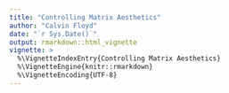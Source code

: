 ```yaml
---
title: "Controlling Matrix Aesthetics"
author: "Calvin Floyd"
date: "`r Sys.Date()`"
output: rmarkdown::html_vignette
vignette: >
  %\VignetteIndexEntry{Controlling Matrix Aesthetics}
  %\VignetteEngine{knitr::rmarkdown}
  %\VignetteEncoding{UTF-8}
---
```


<!-- ```{r setup, include = FALSE} -->
<!-- knitr::opts_chunk$set( -->
<!--   collapse = TRUE, -->
<!--   comment = "#>", -->
<!--   fig.width = 4, -->
<!--   fig.height = 4 -->
<!-- ) -->
<!-- ``` -->

<!-- * One of the most aesthetically customizable aspects of `grobblR` is the cell-by-cell aesthetics of data frames / matrices. -->
<!-- * The `grob_matrix()` function, along with `add_aesthetic()`, `add_structure()` and `alter_at()`, help with just this, attempting to make the process as smooth and intuitive as possible.  -->
<!-- * The entire `grob_matrix()` process is intended to be pipe-friendly. -->

<!-- ```{r load} -->
<!-- library(grobblR) -->
<!-- ``` -->

<!-- ## Matrix Groups -->

<!-- * There are 3 types of groups the user can alter within a grob matrix: -->

<!--   * `cells` -->
<!--   * `column_names` -->
<!--   * `column_headings` -->

<!-- * All matrices / data frames inputted will have `cells` but they don't have to have `column_names`, and they won't have `column_headings` until the user adds them in after `grob_matrix()`. -->

<!-- ## grob_matrix() -->

<!-- * To initialize the aesthetic / structure manipulation process, the user must apply `grob_matrix()` to his/her matrix/data frame. -->
<!-- * Using `view_grob()` the user can view the current state of the grob matrix before inserting it into a grob-layout and producing the final PDF report. -->

<!-- ```{r grob_matrix} -->

<!-- df = data.frame(x = c(1, 2), y = c(3, 4), z = c(5, 6)) -->

<!-- df %>% -->
<!--   grob_matrix() %>% -->
<!--   view_grob() -->

<!-- ``` -->


<!-- ## add_aesthetic() -->

<!-- * Aesthetics will be defined as any aspects of the matrix that affect its visual appearance / looks, like colors or font faces. -->
<!-- * `add_aesthetic()` applies a specific aesthetic to the entire group of the matrix. -->
<!-- * To see a full list of accepted matrix aesthetics, run `?add_aesthetic`. -->

<!-- ```{r add_aesthetic_cells} -->

<!-- data.frame(x = c(1, 2), y = c(3, 4), z = c(5, 6)) %>% -->
<!--   grob_matrix() %>% -->
<!--   add_aesthetic( -->
<!--     aesthetic = "text_color", -->
<!--     value = "red", -->
<!--     group = "cells" -->
<!--     ) %>% -->
<!--   view_grob() -->

<!-- ``` -->

<!-- ```{r add_aesthetic_cells_column_names} -->

<!-- df %>% -->
<!--   grob_matrix() %>% -->
<!--   add_aesthetic( -->
<!--     aesthetic = "text_color", -->
<!--     value = "red", -->
<!--     group = "cells" -->
<!--     ) %>% -->
<!--   add_aesthetic( -->
<!--     aesthetic = "text_color", -->
<!--     value = "blue", -->
<!--     group = "column_names" -->
<!--     ) %>% -->
<!--   view_grob() -->

<!-- ``` -->

<!-- ## add_structure() -->

<!-- * Structures will be defined as any aspects of the matrix that affect its shape, like padding or column widths. -->
<!-- * `add_structure()` applies a specific structure to the entire matrix, and not just a specific group of the matrix like adding an aesthetic. -->
<!-- * To see a full list of accepted matrix structures, run `?add_structure`. -->
<!--   * The most applicable structure to matrices is `column_widths_p`, where providing width proportions for each of the columns is the most useful. -->

<!-- ```{r add_structure} -->

<!-- df %>% -->
<!--   grob_matrix() %>% -->
<!--   add_structure( -->
<!--     structure = "column_widths_p", -->
<!--     value = c(3, 1, 1) -->
<!--     ) %>% -->
<!--   view_grob() -->

<!-- ``` -->

<!-- * Giving a width proportion of 3 to the first column and a width proportion of 1 to the other two means `x` will be given 3 times the amount of width as `y` and `z`. -->
<!--   * Default width proportions are determined by the width of the elements in each column. -->

<!-- ## Column Headings -->

<!-- * To add column headings to a grob matrix `add_column_headings()` must be utilized after `grob_matrix()`. -->

<!-- ```{r add_column_headings} -->

<!-- df %>% -->
<!--   grob_matrix() %>% -->
<!--   add_column_headings( -->
<!--     headings = list("C1", "C2"), -->
<!--     heading_cols = list(c(1, 2), c(3)) -->
<!--     ) %>% -->
<!--   view_grob() -->

<!-- ``` -->

<!-- * Multiple column headings can be added on. -->

<!-- ```{r add_2_column_headings} -->

<!-- df %>% -->
<!--   grob_matrix() %>% -->
<!--   add_column_headings( -->
<!--     headings = list("C1", "C2"), -->
<!--     heading_cols = list(c(1, 2), c(3)) -->
<!--     ) %>% -->
<!--   add_column_headings( -->
<!--     headings = list("C3", "C4", "C5"), -->
<!--     heading_cols = list(1, 2, 3) -->
<!--     ) %>% -->
<!--   view_grob() -->

<!-- ``` -->

<!-- * If a `heading_cols` is omitted, it will be filled with an empty space. -->

<!-- ```{r add_column_headings_empty_space} -->

<!-- df %>% -->
<!--   grob_matrix() %>% -->
<!--   add_column_headings( -->
<!--     headings = list("C1"), -->
<!--     heading_cols = list(c(1, 2)) -->
<!--     ) %>% -->
<!--   view_grob() -->

<!-- ``` -->

<!-- * Once column headings have been initialized, the user can manipulate its aesthetics. -->

<!-- ```{r add_column_headings_aesthetics} -->

<!-- df %>% -->
<!--   grob_matrix() %>% -->
<!--   add_column_headings( -->
<!--     headings = list("C1"), -->
<!--     heading_cols = list(c(1, 2)) -->
<!--     ) %>% -->
<!--   add_aesthetic( -->
<!--     aesthetic = "background_color", -->
<!--     value = "blue", -->
<!--     group = "column_headings" -->
<!--     ) %>% -->
<!--   add_aesthetic( -->
<!--     aesthetic = "text_color", -->
<!--     value = "white", -->
<!--     group = "column_headings" -->
<!--     ) %>% -->
<!--   view_grob() -->

<!-- ``` -->


<!-- ## alter_at() -->

<!-- * `alter_at()` is the function that is truly empowers the user to implement cell-by-cell aesthetic customization. -->
<!--   * Does _not_ apply to matrix structures. -->
<!-- * Inherits the aesthetic and group from the most previous `add_aesthetic()`. -->
<!--   * Otherwise, the user must specify the specific aesthetic and group he/she wants to alter. -->
<!-- * The user can select specific columns and/or rows to apply a value/function to. -->
<!--   * Selected rows must be numeric row indices. -->
<!--   * Selected columns can either be column names or column indices. -->
<!-- * If no columns/rows are specified then all columns/rows will be altered. -->
<!-- * The value, or the `.f` argument of `alter_at()` must be a quosure style lambda `~ fun(.)`. -->

<!-- ```{r initial_alter_at} -->

<!-- df %>% -->
<!--   grob_matrix() %>% -->
<!--   add_aesthetic( -->
<!--     aesthetic = "text_color", -->
<!--     value = "blue", -->
<!--     group = "cells" -->
<!--     ) %>% -->
<!--   alter_at( -->
<!--     ~ "red", -->
<!--     columns = c("x", "y"), -->
<!--     rows = 1 -->
<!--     ) %>% -->
<!--   view_grob() -->

<!-- ``` -->

<!-- * The user can also utilize conditional row selection to determine which rows out of the selected rows and columns to alter. -->

<!-- ```{r alter_at_with_conditional_evaluation} -->

<!-- df %>% -->
<!--   grob_matrix() %>% -->
<!--   add_aesthetic( -->
<!--     aesthetic = "text_color", -->
<!--     value = "blue", -->
<!--     group = "cells" -->
<!--     ) %>% -->
<!--   alter_at( -->
<!--     ~ "red", -->
<!--     x > 1 -->
<!--     ) %>% -->
<!--   alter_at( -->
<!--     ~ "steelblue", -->
<!--     y < 4, -->
<!--     aesthetic = "background_color"  -->
<!--     ) %>% -->
<!--   view_grob() -->

<!-- ``` -->

<!-- * The `.f`  argument is meant to be very flexible, as the user can supply a function to apply to the selected cells to output various aesthetics based on their values. -->

<!-- ```{r alter_at_with_flexible_function} -->

<!-- test_function = function(x) ifelse(x > 3, "purple", "blue") -->

<!-- grob_matrix_with_function = df %>% -->
<!--   grob_matrix() %>% -->
<!--   add_aesthetic( -->
<!--     aesthetic = "text_color", -->
<!--     value = "white", -->
<!--     group = "cells" -->
<!--     ) %>% -->
<!--   alter_at( -->
<!--     ~ test_function(.), -->
<!--     aesthetic = "background_color" -->
<!--     ) -->

<!-- grob_matrix_with_function %>% view_grob()  -->

<!-- ``` -->

<!-- * In instances where the user might already have a nicely formatted matrix (where numeric columns might be converted to character columns), the user can supply a separate, underlying matrix/data frame to apply a function to or apply the conditional row selection to. -->

<!-- ```{r alter_at_with_new_data} -->

<!-- formatted_df = apply(df, 2, function(x) paste0("F", x)) -->

<!-- grob_matrix_with_new_data = formatted_df %>% -->
<!--   grob_matrix() %>% -->
<!--   alter_at( -->
<!--     ~ test_function(.), -->
<!--     x > 1, -->
<!--     data = df, -->
<!--     aesthetic = "text_color", -->
<!--     group = "cells" -->
<!--     )  -->

<!-- grob_matrix_with_new_data %>% view_grob() -->

<!-- ``` -->

<!-- ## Inserting into Grob Layout -->

<!-- * Once the user has the grob matrices in the place he/she wants them, he/she can simply insert them into `grob_layout()` inside a `grob_col()`. -->

<!-- ```{r grob_layout} -->

<!-- gl = grob_layout( -->
<!--   grob_row(grob_col(grob_matrix_with_function)), -->
<!--   grob_row(grob_col(grob_matrix_with_new_data)) -->
<!--   ) -->

<!-- gl %>% view_grob(height = 100, width = 100) -->

<!-- ``` -->




